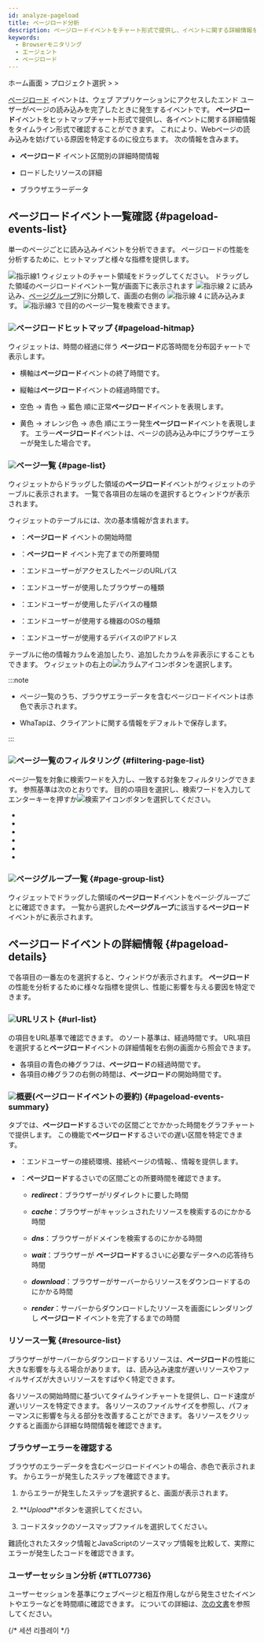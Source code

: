 ```yaml
---
id: analyze-pageload
title: ページロード分析
description: ページロードイベントをチャート形式で提供し、イベントに関する詳細情報を分析できます。
keywords:
  - Browserモニタリング
  - エージェント
  - ページロード
---
```


ホーム画面 &gt; プロジェクト選択 &gt; <Cmdname sid="analysis" className="uitext" /> &gt; <Cmdname sid="rumPageLoadHitmap" className="uitext" />

[ページロード](before-starting#load-page) イベントは、ウェブ アプリケーションにアクセスしたエンド ユーザーがページの読み込みを完了したときに発生するイベントです。 <b>ページロード</b>イベントをヒットマップチャート形式で提供し、各イベントに関する詳細情報をタイムライン形式で確認することができます。 これにより、Webページの読み込みを妨げている原因を特定するのに役立ちます。 次の情報を含みます。

- **ページロード** イベント区間別の詳細時間情報

- ロードしたリソースの詳細

- ブラウザエラーデータ

## ページロードイベント一覧確認 {#pageload-events-list}

単一のページごとに読み込みイベントを分析できます。 ページロードの性能を分析するために、ヒットマップと様々な指標を提供します。

<ImgLang img='browser-analysis-pageload-hitmap.png' desc='ページロードヒットマップ' />

![指示線1](/img/number-01.png) <Cmdname sid="rumPageLoadHitmap" className="uitext" />ウィジェットのチャート領域をドラッグしてください。 ドラッグした領域のページロードイベント一覧が画面下に表示されます ![指示線 2](/img/number-02.png) <Cmdname sid="page" className="uitext" /><Cmdname sid="list" className="uitext" />に読み込み、[ページグループ](before-starting#page-group)別に分類して、画面の右側の ![指示線 4](/img/number-04.png) <Cmdname sid="page_group" className="uitext" /><Cmdname sid="list" className="uitext" />に読み込みます。 ![指示線3](/img/number-03.png) <Cmdname sid="page_url" className="uitext" />で目的のページ一覧を検索できます。

### ![](/img/number-01.png)ページロードヒットマップ {#pageload-hitmap}

<Cmdname sid="rumPageLoadHitmap" className="uitext" /> ウィジェットは、時間の経過に伴う <b>ページロード</b>応答時間を分布図チャートで表示します。

- 横軸は<b>ページロード</b>イベントの終了時間です。

- 縦軸は<b>ページロード</b>イベントの経過時間です。

- <span class='lowfg'>空色</span> → <span class='normal'>青色</span> → <span class='highfg'>藍色</span> 順に正常<b>ページロード</b>イベントを表現します。

- <span class='logwr'>黄色</span> → <span class='slow'>オレンジ色</span> → <span class='vslow'>赤色</span> 順にエラー発生<b>ページロード</b>イベントを表現します。 エラー<b>ページロード</b>イベントは、ページの読み込み中にブラウザーエラーが発生した場合です。

### ![](/img/number-02.png)ページ一覧 {#page-list}

<Cmdname sid="rumPageLoadHitmap" className="uitext" />ウィジェットからドラッグした領域の<b>ページロード</b>イベントが<Cmdname sid="page" className="uitext" /><Cmdname sid="list" className="uitext" />ウィジェットのテーブルに表示されます。 一覧で各項目の左端の<LinkImage img="ico-detail-view.svg" className="ico" desc="詳細表示アイコン" />を選択すると<Cmdname sid="page_load" className="uitext" /><Cmdname sid="detail" className="uitext" />ウィンドウが表示されます。

<Cmdname sid="page" className="uitext" /><Cmdname sid="list" className="uitext" /> ウィジェットのテーブルには、次の基本情報が含まれます。

- <Cmdname sid="start_time" className="uitext" />：<b>ページロード</b> イベントの開始時間

- <Cmdname sid="elapsed" className="uitext" />：<b>ページロード</b> イベント完了までの所要時間

- <Cmdname sid="page_url" className="uitext" />：エンドユーザーがアクセスしたページのURLパス

- <Cmdname sid="browser" className="uitext" />：エンドユーザーが使用したブラウザーの種類

- <Cmdname sid="device" className="uitext" />：エンドユーザーが使用したデバイスの種類

- <Cmdname sid="os" className="uitext" />：エンドユーザーが使用する機器のOSの種類

- <Cmdname sid="client_ip" className="uitext" />：エンドユーザーが使用するデバイスのIPアドレス

テーブルに他の情報カラムを追加したり、追加したカラムを非表示にすることもできます。 <Cmdname sid="page" className="uitext" /><Cmdname sid="list" className="uitext" />ウィジェットの右上の![カラムアイコン](/img/ico-column.svg)ボタンを選択します。

:::note

- ページ一覧のうち、ブラウザエラーデータを含むページロードイベントは赤色で表示されます。

  <ImgLang img='browser-pageload-error-list.png' desc='ブラウザエラーデータ' />

- WhaTapは、クライアントに関する情報をデフォルトで保存します。

:::

### ![](/img/number-03.png)ページ一覧のフィルタリング {#filtering-page-list}

ページ一覧を対象に検索ワードを入力し、一致する対象をフィルタリングできます。 参照基準は次のとおりです。 目的の項目を選択し、検索ワードを入力してエンターキーを押すか![検索アイコン](/img/ico-search.svg)ボタンを選択してください。

- <Cmdname sid="page_url" className="uitext" />

- <Cmdname sid="browser" className="uitext" />

- <Cmdname sid="device" className="uitext" />

- <Cmdname sid="os" className="uitext" />

- <Cmdname sid="client_ip" className="uitext" />

- <Cmdname sid="user_id" className="uitext" />

### ![](/img/number-04.png)ページグループ一覧 {#page-group-list}

<ImgLang img='browser-analysis-pageload-hitmap-pagegroup.png' desc='ページグループ一覧' />

<Cmdname sid="rumPageLoadHitmap" className="uitext" />ウィジェットでドラッグした領域の<b>ページロード</b>イベントを<Link to="before-starting#page-group">ページ·グループ</Link>ごとに確認できます。 一覧から選択した<b>ページグループ</b>に該当する<b>ページロード</b>イベントが<Cmdname sid="page" className="uitext" /><Cmdname sid="list" className="uitext" />に表示されます。

## ページロードイベントの詳細情報 {#pageload-details}

<Cmdname sid="page" className="uitext" /><Cmdname sid="list" className="uitext" />で各項目の一番左の<LinkImage img="ico-detail-view.svg" className="ico" desc="詳細表示アイコン" />を選択すると、<Cmdname sid="page_load" className="uitext" /><Cmdname sid="detail" className="uitext" />ウィンドウが表示されます。 <b>ページロード</b>の性能を分析するために様々な指標を提供し、性能に影響を与える要因を特定できます。

<ImgLang img='rum-pageload-event-02.png' desc='ページロード詳細' />

### ![](/img/number-01.png)URLリスト {#url-list}

<Cmdname sid="page" className="uitext" /><Cmdname sid="list" className="uitext" />の項目をURL基準で確認できます。 <Cmdname sid="url_list" className="uitext" />のソート基準は、経過時間です。 URL項目を選択すると<b>ページロード</b>イベントの詳細情報を<LinkImage img="number-02.png" className="ico" desc="指示線 2" />右側の画面から照会できます。

- 各項目の青色の棒グラフは、<b>ページロード</b>の経過時間です。
- 各項目の棒グラフの右側の時間は、<b>ページロード</b>の開始時間です。

### ![](/img/number-02.png)概要(ページロードイベントの要約) {#pageload-events-summary}

<Cmdname sid="summary" className="uitext" />タブでは、<b>ページロード</b>するさいでの区間ごとでかかった時間をグラフチャートで提供します。 この機能で<b>ページロード</b>するさいでの遅い区間を特定できます。

- <Cmdname sid="page" className="uitext" /><Cmdname sid="info" className="uitext" />：エンドユーザーの接続環境、接続ページの情報、<Cmdname sid="user_id" className="uitext" />、<Cmdname sid="session_id" className="uitext" />情報を提供します。

- <Cmdname sid="page_load_timing" className="uitext" /><Cmdname sid="info" className="uitext" />：<b>ページロード</b>するさいでの区間ごとの所要時間を確認できます。

  - **_redirect_**：ブラウザーがリダイレクトに要した時間

  - **_cache_**：ブラウザーがキャッシュされたリソースを検索するのにかかる時間

  - **_dns_**：ブラウザーがドメインを検索するのにかかる時間

  - **_wait_**：ブラウザーが <b>ページロード</b>するさいに必要なデータへの応答待ち時間

  - **_download_**：ブラウザーがサーバーからリソースをダウンロードするのにかかる時間

  - **_render_**：サーバーからダウンロードしたリソースを画面にレンダリングし <b>ページロード</b> イベントを完了するまでの時間

### リソース一覧 {#resource-list}

ブラウザーがサーバーからダウンロードするリソースは、<b>ページロード</b>の性能に大きな影響を与える場合があります。 <Cmdname sid="resource" className="uitext" /><Cmdname sid="list" className="uitext" />は、読み込み速度が遅いリソースやファイルサイズが大きいリソースをすばやく特定できます。

<ImgLang img='rum-pageload-event-03.png' desc='リソース一覧' />

各リソースの開始時間に基づいてタイムラインチャートを提供し、ロード速度が遅いリソースを特定できます。 各リソースのファイルサイズを参照し、パフォーマンスに影響を与える部分を改善することができます。 各リソースをクリックすると<Cmdname sid="resource" className="uitext" /><Cmdname sid="detail" className="uitext" />画面から詳細な時間情報を確認できます。

<ImgLang img='rum-pageload-event-04.png' desc='リソース詳細' />

### ブラウザーエラーを確認する

ブラウザのエラーデータを含むページロードイベントの場合、赤色で表示されます。 <Cmdname sid="resource" className="uitext" /><Cmdname sid="list" className="uitext" />からエラーが発生したステップを確認できます。

<ImgLang img='browser-pageload-details-resource-error.png' desc='リソースリスト-エラーデータ' />

1. <Cmdname sid="resource" className="uitext" /><Cmdname sid="list" className="uitext" />からエラーが発生したステップを選択すると、<Cmdname sid="exception_stack" className="uitext" />画面が表示されます。

   <ImgLang img='browser-pageload-details-resource-error-stack.png' desc='エラースタック' />

2. **_Upload_**ボタンを選択してください。

3. コードスタックのソースマップファイルを選択してください。

難読化されたスタック情報とJavaScriptのソースマップ情報を比較して、実際にエラーが発生したコードを確認できます。

### ユーザーセッション分析 {#TTL07736}

<ImgLang img='browser-pageload-details-user-session.png' desc='ユーザーセッション分析' />

ユーザーセッションを基準にウェブページと相互作用しながら発生させたイベントやエラーなどを時間順に確認できます。 <Cmdname sid="TTL07736" className="uitext" />についての詳細は、[次の文書](user-session-log-search#analysisusersession)を参照してください。

{/* 세션 리플레이 */}

<Sessionreplay />
